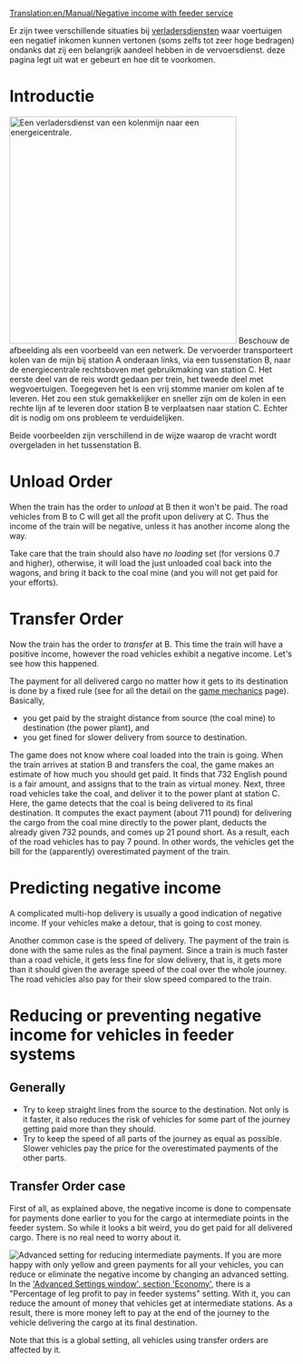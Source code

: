 [[Translation:en/Manual/Negative income with feeder service]]
{{nl/Vertaling|en/Manual/Negative income with feeder service|0}}

Er zijn twee verschillende situaties bij [[nl/Manual/Verladersdienst|verladersdiensten]] waar voertuigen een negatief inkomen kunnen vertonen (soms zelfs tot zeer hoge bedragen) ondanks dat zij een belangrijk aandeel hebben in de vervoersdienst. deze pagina legt uit wat er gebeurt en hoe dit te voorkomen.

= Introductie =
[[File:en/Manual/Feeder negative income.png|right|thumb|400px|Een verladersdienst van een kolenmijn naar een energeicentrale.]]
Beschouw de afbeelding als een voorbeeld van een netwerk. De vervoerder transporteert kolen van de mijn bij station A onderaan links, via een tussenstation B, naar de energiecentrale rechtsboven met gebruikmaking van station C. Het eerste deel van de reis wordt gedaan per trein, het tweede deel met wegvoertuigen. Toegegeven het is een vrij stomme manier om kolen af te leveren. Het zou een stuk gemakkelijker en sneller zijn om de kolen in een rechte lijn af te leveren door station B te verplaatsen naar station C. Echter dit is nodig om ons probleem te verduidelijken.

Beide voorbeelden zijn verschillend in de wijze waarop de vracht wordt overgeladen in het tussenstation B.


= Unload Order =
When the train has the order to ''unload'' at B then it won't be paid. The road vehicles from B to C will get all the profit upon delivery at C. Thus the income of the train will be negative, unless it has another income along the way.

Take care that the train should also have ''no loading'' set (for versions 0.7 and higher), otherwise, it will load the just unloaded coal back into the wagons, and bring it back to the coal mine (and you will not get paid for your efforts).


= Transfer Order =
Now the train has the order to ''transfer'' at B. This time the train will have a positive income, however the road vehicles exhibit a negative income. Let's see how this happened.

The payment for all delivered cargo no matter how it gets to its destination is done by a fixed rule (see for all the detail on the [[en/Manual/Game Mechanics/Main Page#delivery-payment-rates|game mechanics]] page).
Basically,
* you get paid by the straight distance from source (the coal mine) to destination (the power plant), and
* you get fined for slower delivery from source to destination.

The game does not know where coal loaded into the train is going. When the train arrives at station B and transfers the coal, the game makes an estimate of how much you should get paid. It finds that 732 English pound is a fair amount, and assigns that to the train as virtual money.
Next, three road vehicles take the coal, and deliver it to the power plant at station C. Here, the game detects that the coal is being delivered to its final destination. It computes the exact payment (about 711 pound) for delivering the cargo from the coal mine directly to the power plant, deducts the already given 732 pounds, and comes up 21 pound short. As a result, each of the road vehicles has to pay 7 pound.
In other words, the vehicles get the bill for the (apparently) overestimated payment of the train.


= Predicting negative income =
A complicated multi-hop delivery is usually a good indication of negative income. If your vehicles make a detour, that is going to cost money.

Another common case is the speed of delivery. The payment of the train is done with the same rules as the final payment. Since a train is much faster than a road vehicle, it gets less fine for slow delivery, that is, it gets more than it should given the average speed of the coal over the whole journey. The road vehicles also pay for their slow speed compared to the train.


= Reducing or preventing negative income for vehicles in feeder systems =
== Generally ==
* Try to keep straight lines from the source to the destination. Not only is it faster, it also reduces the risk of vehicles for some part of the journey getting paid more than they should.
* Try to keep the speed of all parts of the journey as equal as possible. Slower vehicles pay the price for the overestimated payments of the other parts.


== Transfer Order case ==
First of all, as explained above, the negative income is done to compensate for payments done earlier to you for the cargo at intermediate points in the feeder system.
So while it looks a bit weird, you do get paid for all delivered cargo. There is no real need to worry about it.

[[File:en/Manual/Feeder systems percentage.png|right|thumb|Advanced setting for reducing intermediate payments.]]
If you are more happy with only yellow and green payments for all your vehicles, you can reduce or eliminate the negative income by changing an advanced setting. In the [[en/Archive/Manual/Settings/Advanced Settings/Economy|'Advanced Settings window', section 'Economy']], there is a "Percentage of leg profit to pay in feeder systems" setting. With it, you can reduce the amount of money that vehicles get at intermediate stations. As a result, there is more money left to pay at the end of the journey to the vehicle delivering the cargo at its final destination.

Note that this is a global setting, all vehicles using transfer orders are affected by it.